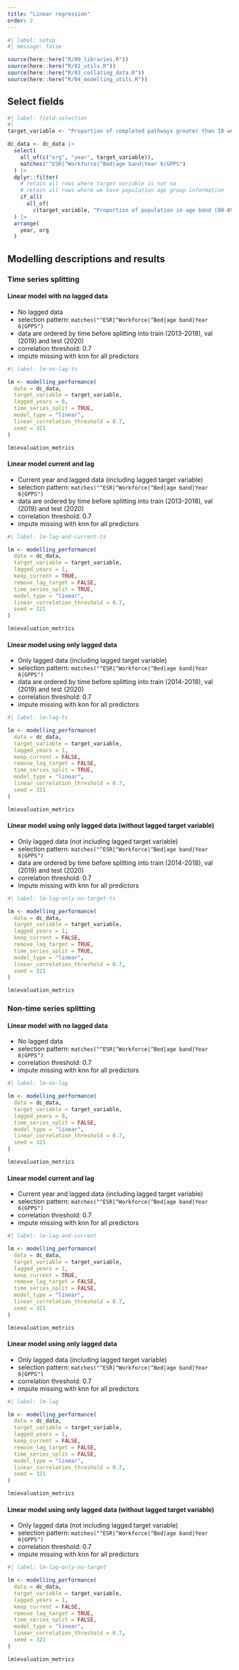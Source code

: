 ```yaml
---
title: "Linear regression"
order: 2
---
```


```r
#| label: setup
#| message: false

source(here::here("R/00_libraries.R"))
source(here::here("R/01_utils.R"))
source(here::here("R/03_collating_data.R"))
source(here::here("R/04_modelling_utils.R"))
```


## Select fields

```r
#| label: field-selection
#| 
target_variable <- "Proportion of completed pathways greater than 18 weeks from referral (admitted)"

dc_data <- dc_data |> 
  select(
    all_of(c("org", "year", target_variable)),
    matches("^ESR|^Workforce|^Bed|age band|Year 6|GPPS")
  ) |> 
  dplyr::filter(
    # retain all rows where target variable is not na
    # retain all rows where we have population age group information
    if_all(
      all_of(
        c(target_variable, "Proportion of population in age band (80-89)")), ~ !is.na(.))
  ) |> 
  arrange(
    year, org
  )
```

## Modelling descriptions and results

### Time series splitting

#### Linear model with no lagged data

* No lagged data
* selection pattern: `matches("^ESR|^Workforce|^Bed|age band|Year 6|GPPS")`
* data are ordered by time before splitting into train (2013-2018), val (2019) and test (2020)
* correlation threshold: 0.7
* impute missing with knn for all predictors

```r
#| label: lm-no-lag-ts

lm <- modelling_performance(
  data = dc_data,
  target_variable = target_variable,
  lagged_years = 0, 
  time_series_split = TRUE, 
  model_type = "linear", 
  linear_correlation_threshold = 0.7,
  seed = 321 
)

lm$evaluation_metrics

```

#### Linear model current and lag

* Current year and lagged data (including lagged target variable)
* selection pattern: `matches("^ESR|^Workforce|^Bed|age band|Year 6|GPPS")`
* data are ordered by time before splitting into train (2013-2018), val (2019) and test (2020)
* correlation threshold: 0.7
* impute missing with knn for all predictors

```r
#| label: lm-lag-and-current-ts

lm <- modelling_performance(
  data = dc_data,
  target_variable = target_variable,
  lagged_years = 1, 
  keep_current = TRUE,
  remove_lag_target = FALSE,
  time_series_split = TRUE, 
  model_type = "linear", 
  linear_correlation_threshold = 0.7,
  seed = 321 
)

lm$evaluation_metrics

```

#### Linear model using only lagged data

* Only lagged data (including lagged target variable)
* selection pattern: `matches("^ESR|^Workforce|^Bed|age band|Year 6|GPPS")`
* data are ordered by time before splitting into train (2014-2018), val (2019) and test (2020)
* correlation threshold: 0.7
* impute missing with knn for all predictors

```r
#| label: lm-lag-ts

lm <- modelling_performance(
  data = dc_data,
  target_variable = target_variable,
  lagged_years = 1, 
  keep_current = FALSE,
  remove_lag_target = FALSE,
  time_series_split = TRUE, 
  model_type = "linear", 
  linear_correlation_threshold = 0.7,
  seed = 321 
)

lm$evaluation_metrics

```

#### Linear model using only lagged data (without lagged target variable)

* Only lagged data (not including lagged target variable)
* selection pattern: `matches("^ESR|^Workforce|^Bed|age band|Year 6|GPPS")`
* data are ordered by time before splitting into train (2014-2018), val (2019) and test (2020)
* correlation threshold: 0.7
* impute missing with knn for all predictors

```r
#| label: lm-lag-only-no-target-ts

lm <- modelling_performance(
  data = dc_data,
  target_variable = target_variable,
  lagged_years = 1,
  keep_current = FALSE,
  remove_lag_target = TRUE, 
  time_series_split = TRUE, 
  model_type = "linear", 
  linear_correlation_threshold = 0.7,
  seed = 321 
)

lm$evaluation_metrics

```


### Non-time series splitting

#### Linear model with no lagged data

* No lagged data
* selection pattern: `matches("^ESR|^Workforce|^Bed|age band|Year 6|GPPS")`
* correlation threshold: 0.7
* impute missing with knn for all predictors

```r
#| label: lm-no-lag

lm <- modelling_performance(
  data = dc_data,
  target_variable = target_variable,
  lagged_years = 0, 
  time_series_split = FALSE, 
  model_type = "linear", 
  linear_correlation_threshold = 0.7,
  seed = 321 
)

lm$evaluation_metrics

```

#### Linear model current and lag

* Current year and lagged data (including lagged target variable)
* selection pattern: `matches("^ESR|^Workforce|^Bed|age band|Year 6|GPPS")`
* correlation threshold: 0.7
* impute missing with knn for all predictors

```r
#| label: lm-lag-and-current

lm <- modelling_performance(
  data = dc_data,
  target_variable = target_variable,
  lagged_years = 1, 
  keep_current = TRUE,
  remove_lag_target = FALSE,
  time_series_split = FALSE, 
  model_type = "linear", 
  linear_correlation_threshold = 0.7,
  seed = 321 
)

lm$evaluation_metrics

```

#### Linear model using only lagged data

* Only lagged data (including lagged target variable)
* selection pattern: `matches("^ESR|^Workforce|^Bed|age band|Year 6|GPPS")`
* correlation threshold: 0.7
* impute missing with knn for all predictors

```r
#| label: lm-lag

lm <- modelling_performance(
  data = dc_data,
  target_variable = target_variable,
  lagged_years = 1, 
  keep_current = FALSE,
  remove_lag_target = FALSE,
  time_series_split = FALSE, 
  model_type = "linear", 
  linear_correlation_threshold = 0.7,
  seed = 321 
)

lm$evaluation_metrics

```

#### Linear model using only lagged data (without lagged target variable)

* Only lagged data (not including lagged target variable)
* selection pattern: `matches("^ESR|^Workforce|^Bed|age band|Year 6|GPPS")`
* correlation threshold: 0.7
* impute missing with knn for all predictors

```r
#| label: lm-lag-only-no-target

lm <- modelling_performance(
  data = dc_data,
  target_variable = target_variable,
  lagged_years = 1,
  keep_current = FALSE,
  remove_lag_target = TRUE, 
  time_series_split = FALSE, 
  model_type = "linear", 
  linear_correlation_threshold = 0.7,
  seed = 321 
)

lm$evaluation_metrics

```